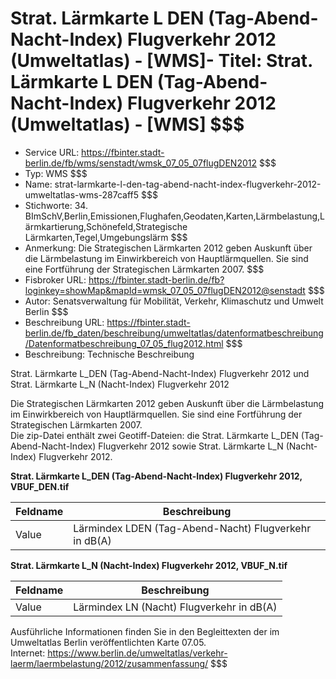 # Strat. Lärmkarte L DEN (Tag-Abend-Nacht-Index) Flugverkehr 2012 (Umweltatlas) - [WMS]- Titel: Strat. Lärmkarte L DEN (Tag-Abend-Nacht-Index) Flugverkehr 2012 (Umweltatlas) - [WMS] $$$
- Service URL: https://fbinter.stadt-berlin.de/fb/wms/senstadt/wmsk_07_05_07flugDEN2012 $$$
- Typ: WMS $$$
- Name: strat-larmkarte-l-den-tag-abend-nacht-index-flugverkehr-2012-umweltatlas-wms-287caff5 $$$
- Stichworte: 34. BImSchV,Berlin,Emissionen,Flughafen,Geodaten,Karten,Lärmbelastung,Lärmkartierung,Schönefeld,Strategische Lärmkarten,Tegel,Umgebungslärm $$$
- Anmerkung: Die Strategischen Lärmkarten 2012 geben Auskunft über die Lärmbelastung im Einwirkbereich von Hauptlärmquellen. Sie sind eine Fortführung der Strategischen Lärmkarten 2007. $$$
- Fisbroker URL: https://fbinter.stadt-berlin.de/fb?loginkey=showMap&mapId=wmsk_07_05_07flugDEN2012@senstadt $$$
- Autor: Senatsverwaltung für Mobilität, Verkehr, Klimaschutz und Umwelt Berlin $$$
- Beschreibung URL: https://fbinter.stadt-berlin.de/fb_daten/beschreibung/umweltatlas/datenformatbeschreibung/Datenformatbeschreibung_07_05_flug2012.html $$$
- Beschreibung: Technische Beschreibung 

Strat. Lärmkarte L\_DEN (Tag-Abend-Nacht-Index) Flugverkehr 2012 und Strat. Lärmkarte L\_N (Nacht-Index) Flugverkehr 2012

Die Strategischen Lärmkarten 2012 geben Auskunft über die Lärmbelastung im Einwirkbereich von Hauptlärmquellen. Sie sind eine Fortführung der Strategischen Lärmkarten 2007.  
Die zip-Datei enthält zwei Geotiff-Dateien: die Strat. Lärmkarte L\_DEN (Tag-Abend-Nacht-Index) Flugverkehr 2012 sowie Strat. Lärmkarte L\_N (Nacht-Index) Flugverkehr 2012.

**Strat. Lärmkarte L\_DEN (Tag-Abend-Nacht-Index) Flugverkehr 2012, VBUF\_DEN.tif**

| Feldname | Beschreibung                                          |
| -------- | ----------------------------------------------------- |
| Value    | Lärmindex LDEN (Tag-Abend-Nacht) Flugverkehr in dB(A) |

**Strat. Lärmkarte L\_N (Nacht-Index) Flugverkehr 2012, VBUF\_N.tif**

| Feldname | Beschreibung                              |
| -------- | ----------------------------------------- |
| Value    | Lärmindex LN (Nacht) Flugverkehr in dB(A) |

Ausführliche Informationen finden Sie in den Begleittexten der im Umweltatlas Berlin veröffentlichten Karte 07.05.  
Internet: https://www.berlin.de/umweltatlas/verkehr-laerm/laermbelastung/2012/zusammenfassung/ $$$
